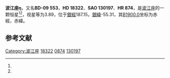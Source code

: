 {{Starbox begin
| name = 波江座η
}}
{{Starbox observe
| epoch = [[J2000.0|J2000.0]]
| constell = [[波江座|波江座]]<ref name=SIMBAD>{{cite web
 | url=http://simbad.u-strasbg.fr/simbad/sim-id?Ident=HR+874
 | title =Pulsating variable Star
 | publisher=Centre de Données astronomiques de Strasbourg
 | work=SIMBAD
 | accessdate=2012-07-13}}</ref><ref name=DATA>{{cite web
 | url=http://vizier.u-strasbg.fr/viz-bin/VizieR-5?-out.add=.&-source=5050&-corr=PK=HR&-out.max=9999&HR=874
 | title=VizieR Detailed Page
 | accessdate=2012-07-13
 | archive-date=2016-03-05
 | archive-url=https://web.archive.org/web/20160305042528/http://vizier.u-strasbg.fr/viz-bin/VizieR-5?-out.add=.&-source=5050&-corr=PK=HR&-out.max=9999&HR=874
 | dead-url=no
 }}</ref>
| 星官 = [[天苑|天苑]]
| ra = {{RA|2|56|25.7}}<ref name=SIMBAD /><ref name=DATA />
| dec = {{DEC|-8|53|53}}<ref name=SIMBAD /><ref name=DATA />
| appmag_v = 3.89<ref name=SIMBAD /><ref name=DATA />
}}
{{Starbox character
| class = K1-IIIbBa0.2:<ref name=SIMBAD /><ref name=DATA />
| b-v = 1.11<ref name=SIMBAD /><ref name=DATA />
| u-b = 1<ref name=SIMBAD /><ref name=DATA />
| r-i = 0.58<ref name=SIMBAD /><ref name=DATA />
| variable = 
}}
{{Starbox astrometry
| radial_v = 1
| prop_mo_ra = -20
| parallax = 0.033
| p_error = 
}}
{{Starbox catalog
| names =BD-09 553，[[SAO星表|SAO]] 130197，[[HD星表|HD]] 18322，[[HR星表|HR]] 874}}
{{Starbox reference |Simbad=HR+874}}
{{Starbox end}}

'''波江座η'''，又名'''BD-09 553'''，'''HD 18322'''、'''SAO 130197'''、'''HR 874'''，是[[波江座|波江座]]的一颗恒星<ref name=SIMBAD /><ref name=DATA />，视星等为3.89，位于[[銀道座標系|銀經]]187.15，[[銀道座標系|銀緯]]-55.31，其[[B1900.0|B1900.0]]坐标为赤經{{RA|2|51|32.5}}，赤緯{{DEC|-9|-55.31|46}}。

== 参考文献 ==
{{reflist}}

{{star-stub}}

{{波江座恒星}}
{{星官|天苑|16|18}}
[[Category:波江座|Category:波江座]]
[[Category:HD和HDE天體|18322]]
[[Category:HR天體|0874]]
[[Category:SAO天體|130197]]